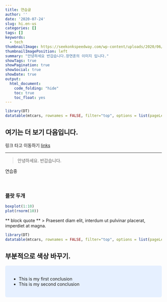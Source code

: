 ```yaml
---
title: 연습글
author: ''
date: '2020-07-24'
slug: hi.en-us
categories: []
tags: []
keywords:
  - tech
thumbnailImage: https://seekonkspeedway.com/wp-content/uploads/2020/06/practice-1080x640.jpg
thumbnailImagePosition: left
summary: "안녕하세요 반갑습니다.장연훈의 이미지 입니다."
showTags: true
showPagination: true
showSocial: true
showDate: true
output:
  html_document:
    code_folding: "hide"
    toc: true
    toc_float: yes
---
```




```r
library(DT)
datatable(mtcars, rownames = FALSE, filter="top", options = list(pageLength = 5, scrollX=T) )

```


<!--more-->

## 여기는 더 보기 다음입니다.

링크 타고 이동하기 [links](https://www.naver.com/)

***


> 안녕하세요.
> 반갑습니다.

연습중
<br><br><br>

### 플랏 두개
```r
boxplot(1:10)
plot(rnorm(10))
```

** block quote **
> Praesent diam elit, interdum ut pulvinar placerat, imperdiet at magna.

```r
library(DT)
datatable(mtcars, rownames = FALSE, filter="top", options = list(pageLength = 5, scrollX=T) )

```



## 부분적으로 색상 바꾸기.
<style>
div.blue { background-color:#e6f0ff; border-radius: 5px; padding: 20px;}
</style>
<div class = "blue">

- This is my first conclusion
- This is my second conclusion

</div>

